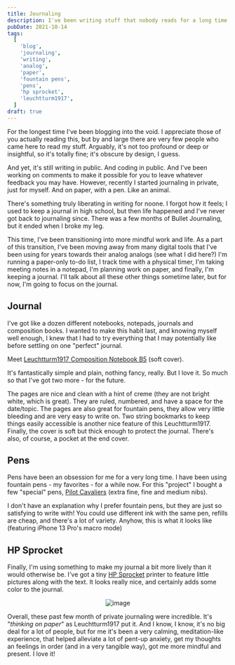 ```yaml
---
title: Journaling
description: I've been writing stuff that nobody reads for a long time. Now I not only do it here but also in a private paper-based journal. And it's been a game-changer in the past few months.
pubDate: 2021-10-14
tags:
  [
    'blog',
    'journaling',
    'writing',
    'analog',
    'paper',
    'fountain pens',
    'pens',
    'hp sprocket',
    'leuchtturm1917',
  ]
draft: true
---
```



For the longest time I've been blogging into the void. I appreciate those of you actually reading this, but by and large there are very few people who came here to read my stuff. Arguably, it's not too profound or deep or insightful, so it's totally fine; it's obscure by design, I guess.

And yet, it's still writing in public. And coding in public. And I've been working on comments to make it possible for you to leave whatever feedback you may have. However, recently I started journaling in private, just for myself. And on paper, with a pen. Like an animal.

<Picture
  src="/blog/posts/journaling/7d5aecc45d9d076d60778e0485260af6782ea21d-2615x1885.avif"
  alt="image"
  placeholder="blurred"
/>

There's something truly liberating in writing for noone. I forgot how it feels; I used to keep a journal in high school, but then life happened and I've never got back to journaling since. There was a few months of Bullet Journaling, but it ended when I broke my leg.

This time, I've been transitioning into more mindful work and life. As a part of this transition, I've been moving away from many digital tools that I've been using for years towards their analog analogs (see what I did here?) I'm running a paper-only to-do list, I track time with a physical timer, I'm taking meeting notes in a notepad, I'm planning work on paper, and finally, I'm keeping a journal. I'll talk about all these other things sometime later, but for now, I'm going to focus on the journal.

## Journal

I've got like a dozen different notebooks, notepads, journals and composition books. I wanted to make this habit last, and knowing myself well enough, I knew that I had to try everything that I may potentially like before settling on one "perfect" journal.

Meet [Leuchtturm1917 Composition Notebook B5](https://www.leuchtturm1917.us/notebook-composition-b5-ruled-softcover-121-numbered-pages-emerald.html) (soft cover).

<Picture
  src="/blog/posts/journaling/4d149d14394fad03294cb36fc3f71105b4673534-788x1280.avif"
  alt="image"
  placeholder="blurred"
/>

<Picture
  src="/blog/posts/journaling/be645509e0852d4830d6f5f1b670f12fdfa57910-1000x445.avif"
  alt="image"
  placeholder="blurred"
/>

It's fantastically simple and plain, nothing fancy, really. But I love it. So much so that I've got two more - for the future.

The pages are nice and clean with a hint of creme (they are not bright white, which is great). They are ruled, numbered, and have a space for the date/topic. The pages are also great for fountain pens, they allow very little bleeding and are very easy to write on. Two string bookmarks to keep things easily accessible is another nice feature of this Leuchtturm1917. Finally, the cover is soft but thick enough to protect the journal. There's also, of course, a pocket at the end cover.

<Picture
  src="/blog/posts/journaling/dab5bb5de60530dc514ca743b52b3a76932da10c-1000x563.avif"
  alt="image"
  placeholder="blurred"
/>

## Pens

Pens have been an obsession for me for a very long time. I have been using fountain pens - my favorites - for a while now. For this "project" I bought a few "special" pens, [Pilot Cavaliers](https://www.jetpens.com/Pilot-Cavalier-Fountain-Pen-Metallic-Pearl-White-Medium-Nib/pd/22744) (extra fine, fine and medium nibs).

<Picture
  src="/blog/posts/journaling/15d4a5b1c9bf7279067b1d25806d0e01343536b6-1000x563.avif"
  alt="image"
  placeholder="blurred"
/>

<Picture
  src="/blog/posts/journaling/dc8937c78f0e62b685a4a03ba6dc69979778d04e-2268x4032.avif"
  alt="image"
  placeholder="blurred"
/>

I don't have an explanation why I prefer fountain pens, but they are just so satisfying to write with! You could use different ink with the same pen, refills are cheap, and there's a lot of variety. Anyhow, this is what it looks like (featuring iPhone 13 Pro's macro mode)

<Picture
  src="/blog/posts/journaling/98f7165faa91f2e826db03a0b57fd572de68c591-1000x563.avif"
  alt="image"
  placeholder="blurred"
/>

## HP Sprocket

<Picture
  src="/blog/posts/journaling/4f9fd1faf8a132ad617c76545b422f50964a3afe-1000x563.avif"
  alt="image"
  placeholder="blurred"
/>

Finally, I'm using something to make my journal a bit more lively than it would otherwise be. I've got a tiny [HP Sprocket](https://sprocketprinters.com/) printer to feature little pictures along with the text. It looks really nice, and certainly adds some color to the journal.

<center>
  <img
    src="/blog/posts/journaling/cd0069454374ae28fd083ef77828584fc265b2f8-400x225.gif"
    alt="image"
  />
</center>

Overall, these past few month of private journaling were incredible. It's "_thinking on paper_" as Leuchtturm1917 put it. And I know, I know, it's no big deal for a lot of people, but for me it's been a very calming, meditation-like experience, that helped alleviate a lot of pent-up anxiety, get my thoughts an feelings in order (and in a very tangible way), got me more mindful and present. I love it!
